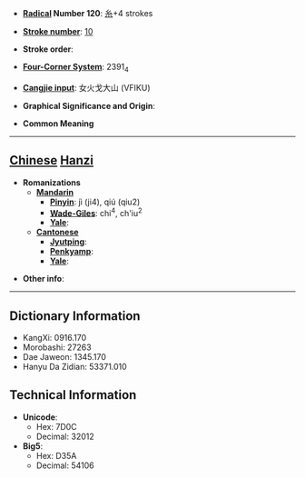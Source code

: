 * '''[[Wiktionary:Chinese radical index| Radical]] Number 120''': [[Wiktionary:Chinese radical index 糸|糸]]+4 strokes

* '''[[Wiktionary:Chinese total strokes index|Stroke number]]''': [[Wiktionary:Chinese total strokes index 10|10]]

* '''Stroke order''': 

* '''[[Wiktionary:Chinese four corner index|Four-Corner System]]''': 2391<sub>4</sub>

* '''[[Wiktionary:Chinese Cangjie index|Cangjie input]]''': 女火戈大山 (VFIKU)

* '''Graphical Significance and Origin''': 

* '''Common Meaning'''

----

== [[Chinese]] [[Hanzi]] ==

* '''Romanizations'''
** '''[[Mandarin]]'''
*** '''[[Pinyin]]''': jì (ji4), qiú (qiu2)
*** '''[[Wade-Giles]]''': chi<sup>4</sup>, ch'iu<sup>2</sup>
*** '''[[Yale]]''': 
** '''[[Cantonese]]'''
*** '''[[Jyutping]]''':
*** '''[[Penkyamp]]''': 
*** '''[[Yale]]''': 

* '''Other info''': 

----

== Dictionary Information ==

* KangXi: 0916.170
* Morobashi: 27263
* Dae Jaweon: 1345.170
* Hanyu Da Zidian: 53371.010

== Technical Information ==

* '''Unicode''':
** Hex: 7D0C
** Decimal: 32012
* '''Big5''':
** Hex: D35A
** Decimal: 54106